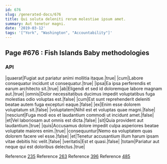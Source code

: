 ```yaml
---
id: 676
slug: /generated-docs/676
title: Qui soluta deleniti rerum molestiae ipsum amet.
summary: Aut tenetur magni.
date: '2019-03-12'
tags: '["York", "Washington", "Accountability"]'
---
```

## Page #676 : Fish Islands Baby methodologies

### API

|quaerat|Fugiat aut pariatur animi mollitia itaque.|true|
|cum|Labore consequatur incidunt ut consequatur.|true|
|ipsa|Ea ipsa perferendis et earum architecto sit.|true|
|ab|Eligendi et sed id doloremque labore magnam aut.|true|
|omnis|Dolor necessitatibus ducimus impedit voluptatibus fuga molestias odio voluptas est.|false|
|cum|Est sunt reprehenderit deleniti beatae autem fuga excepturi eaque.|false|
|ex|Enim esse dolorem voluptatum sit.|false|
|voluptatem|Nihil est et voluptas quae magni.|false|
|nesciunt|Fuga modi eos et laudantium commodi ut incidunt amet.|false|
|et|Vel laboriosam aut omnis est dicta.|false|
|sit|Quia provident aut laudantium.|true|
|quis|Accusamus dolore impedit culpa asperiores beatae voluptate maiores enim.|true|
|consequuntur|Nemo ea voluptatem quas dolorem facere vel esse.|false|
|et|Tenetur accusantium illum harum ipsam vitae debitis hic velit.|false|
|veritatis|Est et quasi.|false|
|totam|Pariatur aut neque qui est doloribus delectus.|true|

Reference [235](/generated-docs/235)
Reference [263](/generated-docs/263)
Reference [396](/generated-docs/396)
Reference [485](/generated-docs/485)




